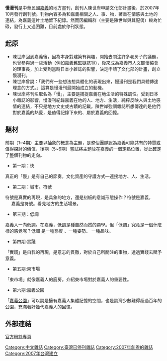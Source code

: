 '''慢漫刊'''是中華民國[[嘉義市|嘉義]]的地方畫刊，創刊人陳世岸申請文化部計畫後、於2007年10月發行創刊號。刊物內容多為和嘉義相關之人、事、物，著重在情感與土地的連結，為嘉義這片土地留下紀錄。然而因編輯群（主要是陳世岸與其配偶）較為忙碌，發行上又遇困難，目前處於停刊狀態。

== 起原 ==
* 陳世岸回到嘉義後，因為本身對建築有興趣，開始去關注許多老房子的議題，也曾參與過一些活動（例如[[嘉義舊監獄|嘉義舊監獄]]抗爭），後來成為嘉義市人文關懷協會的理事長，加上受到當時日本小雜誌的影響，決定申請了文化部的計畫，創立慢漫刊。
* 陳世岸曾說：「我們有一些想法想具體化的表現出來，慢漫刊是我們具體傳達理念的方式。」這算是慢漫刊最開始成立的動機。
* 陳世岸將刊名取名為「慢」，主要是捕捉嘉義在地生活的特殊調性。受到日本小雜誌的影響，慢漫刊紀錄嘉義在地的人、地方、生活，純粹反映人與土地感情的連結，不只是地方文史或古蹟的記載。陳世岸強調雜誌所想傳達的是他們對於嘉義的熱愛，是值得記錄下來的、屬於嘉義的回憶。

== 題材 ==
前期（1~4期）主要以抽象的概念為主題，是整個團隊認為嘉義可能共有的特質或值得探討的價值，後期（5~6期）嘗試將主題放在嘉義的一個定點位置，從此確定了整個刊物的走向。
* 第一期：快
真正的「慢」是有自己的節奏，文化資產的守護方式—連接地方、人、生活。
* 第二期：城市。符號
符號是真實的再現，是具象的地方，還是刻板的意識形態操作？符號是嘉義，      嘉義是符號。看見地方的生活場景。
* 第三期：低調
嘉義人一向低調。在嘉義，低調是種自然而然的顯學。但「低調」究竟是一個什麼樣的感覺呢？低調 是一種態度 、一種姿勢、 一種品味。
* 第四期:實踐  
「實踐」是自我的再現，是意志的貫徹，對於自己所關注的事物，透過實踐去賦予意義。
* 第五期:東市場  
「東市場」就像嘉義人的廚房。介紹東市場對於嘉義人的重要性。
* 第六期:嘉義公園  
「[[嘉義公園|嘉義公園]]」可以說是擁有嘉義人集體記憶的空間，也是談灣少數難得超過百年的公園，充滿著好幾代嘉義人的回憶。


== 外部連結 ==
[https://www.facebook.com/chiayimmk 官方粉絲專頁]

[[Category:中文雜誌|Category:中文雜誌]]
[[Category:臺灣已停刊雜誌|Category:臺灣已停刊雜誌]]
[[Category:2007年創辦的雜誌|Category:2007年創辦的雜誌]]
[[Category:2007年台灣建立|Category:2007年台灣建立]]